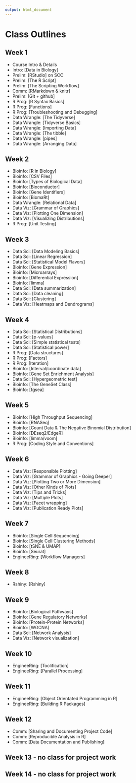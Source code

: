 ```yaml
---
output: html_document
---
```


# Class Outlines

## Week 1

* Course Intro & Details
* Intro: [Data in Biology]
* Prelim: [RStudio] on SCC
* Prelim: [The R Script]
* Prelim: [The Scripting Workflow]
* Comm: [RMarkdown & knitr]
* Prelim: [Git + github]
* R Prog: [R Syntax Basics]
* R Prog: [Functions]
* R Prog: [Troubleshooting and Debugging]
* Data Wrangle: [The Tidyverse]
* Data Wrangle: [Tidyverse Basics]
* Data Wrangle: [Importing Data]
* Data Wrangle: [The tibble]
* Data Wrangle: [pipes]
* Data Wrangle: [Arranging Data]

## Week 2
* Bioinfo: [R in Biology]
* Bioinfo: [CSV Files]
* Bioinfo: [Types of Biological Data]
* Bioinfo: [Bioconductor]
* Bioinfo: [Gene Identifiers]
* Bioinfo: [BiomaRt]
* Data Wrangle: [Relational Data]
* Data Viz: [Grammar of Graphics]
* Data Viz: [Plotting One Dimension]
* Data Viz: [Visualizing Distributions]
* R Prog: [Unit Testing]

## Week 3
* Data Sci: [Data Modeling Basics]
* Data Sci: [Linear Regression]
* Data Sci: [Statistical Model Flavors]
* Bioinfo: [Gene Expression]
* Bioinfo: [Microarrays]
* Bioinfo: [Differential Expression]
* Bioinfo: [limma]
* Data Sci: [Data summarization]
* Data Sci: [Data cleaning]
* Data Sci: [Clustering]
* Data Viz: [Heatmaps and Dendrograms]

## Week 4
* Data Sci: [Statistical Distributions]
* Data Sci: [p-values]
* Data Sci: [Simple statistical tests]
* Data Sci: [Statistical power]
* R Prog: [Data structures]
* R Prog: [Factors]
* R Prog: [Iteration]
* Bioinfo: [Interval/coordinate data]
* Bioinfo: [Gene Set Enrichment Analysis]
* Data Sci: [Hypergeometric test]
* Bioinfo: [The GeneSet Class]
* Bioinfo: [fgsea]

## Week 5
* Bioinfo: [High Throughput Sequencing]
* Bioinfo: [RNASeq]
* Bioinfo: [Count Data & The Negative Binomial Distribution]
* Bioinfo: [DEseq2/EdgeR]
* Bioinfo: [limma/voom]
* R Prog: [Coding Style and Conventions]

## Week 6
* Data Viz: [Responsible Plotting]
* Data Viz: [Grammar of Graphics - Going Deeper]
* Data Viz: [Plotting Two or More Dimension]
* Data Viz: [Other Kinds of Plots]
* Data Viz: [Tips and Tricks]
* Data Viz: [Multiple Plots]
* Data Viz: [Facet wrapping]
* Data Viz: [Publication Ready Plots]

## Week 7
* Bioinfo: [Single Cell Sequencing]
* Bioinfo: [Single Cell Clustering Methods]
* Bioinfo: [tSNE & UMAP]
* Bioinfo: [Seurat]
* EngineeRing: [Workflow Managers]

## Week 8
* Rshiny: [Rshiny]

## Week 9
* Bioinfo: [Biological Pathways]
* Bioinfo: [Gene Regulatory Networks]
* Bioinfo: [Protein-Protein Networks]
* Bioinfo: [WGCNA]
* Data Sci: [Network Analysis]
* Data Viz: [Network visualization]

## Week 10
* EngineeRing: [Toolification]
* EngineeRing: [Parallel Processing]

## Week 11
* EngineeRing: [Object Orientated Programming in R]
* EngineeRing: [Building R Packages]

## Week 12
* Comm: [Sharing and Documenting Project Code]
* Comm: [Reproducible Analysis in R]
* Comm: [Data Documentation and Publishing]

## Week 13 - no class for project work

## Week 14 - no class for project work
